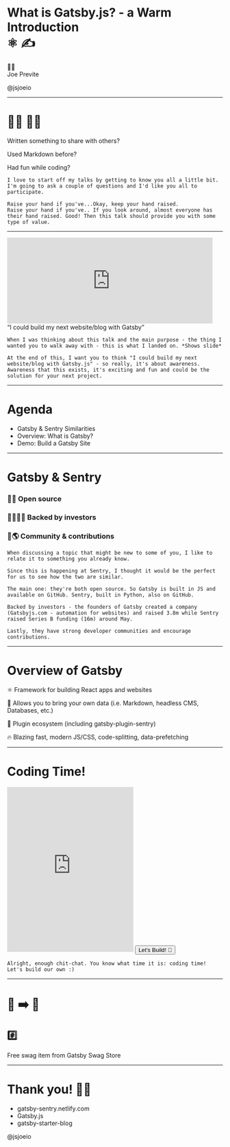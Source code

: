 

<Head>
  <link rel="shortcut icon" href="favicon.ico" />
  <title>What is Gatsby.js? - a Warm Introduction</title>
</Head>

# What is Gatsby.js? - a Warm Introduction<br/> ⚛️ ✍️

<div style={{ margin: '100px 0'}}>
  <p style={{ margin: '0' }}>👋🏼<br/>Joe Previte</p>
  <Link href='https://twitter.com/jsjoeio' target="_blank" alt='@jsjoeio Twitter'><p style={{ margin: '0' }}>@jsjoeio</p></Link>
</div>
<Footer />

---

# 🙋‍♀️ 🙋‍♂️

<Appear>
  <p>Written something to share with others?</p>
  <p>Used Markdown before?</p>
  <p>Had fun while coding?</p>
</Appear>

```notes
I love to start off my talks by getting to know you all a little bit. I'm going to ask a couple of questions and I'd like you all to participate.

Raise your hand if you've...Okay, keep your hand raised.
Raise your hand if you've.. If you look around, almost everyone has their hand raised. Good! Then this talk should provide you with some type of value.
```

---

<Appear>
  <div>
    <iframe src="https://giphy.com/embed/rY93u9tQbybks" width="480" height="200" frameBorder="0" class="giphy-embed" allowFullScreen></iframe>
    <div>
      <q style={{ fontSize: '56px', marginTop: '100px', fontStyle: 'italic'}}>I could build my next website/blog with Gatsby</q>
    </div>
  </div>
</Appear>

```notes
When I was thinking about this talk and the main purpose - the thing I wanted you to walk away with - this is what I landed on. *Shows slide*

At the end of this, I want you to think "I could build my next website/blog with Gatsby.js" - so really, it's about awareness. Awareness that this exists, it's exciting and fun and could be the solution for your next project.
```

---

# Agenda

- Gatsby & Sentry Similarities
- Overview: What is Gatsby?
- Demo: Build a Gatsby Site

---

# Gatsby & Sentry

<Appear>
  <h3>📖👀 Open source</h3>
  <h3>👨‍💼👩‍💼 Backed by investors</h3>
  <h3>💪🌎 Community & contributions</h3>
</Appear>


```notes
When discussing a topic that might be new to some of you, I like to relate it to something you already know.

Since this is happening at Sentry, I thought it would be the perfect for us to see how the two are similar.

The main one: they're both open source. So Gatsby is built in JS and available on GitHub. Sentry, built in Python, also on GitHub.

Backed by investors - the founders of Gatsby created a company (Gatsbyjs.com - automation for websites) and raised 3.8m while Sentry raised Series B funding (16m) around May.

Lastly, they have strong developer communities and encourage contributions.
```

---

# Overview of Gatsby

<Appear>
  <p>⚛️ Framework for building React apps and websites</p>
  <p>💼 Allows you to bring your own data (i.e. Markdown, headless CMS, Databases, etc.)</p>
  <p>🔌 Plugin ecosystem (including <Link href="https://www.gatsbyjs.org/packages/gatsby-plugin-sentry/?=sentry" alt="link to gatsby-plugin-sentry">gatsby-plugin-sentry</Link>)</p>
  <p>🔥 Blazing fast, modern JS/CSS, code-splitting, data-prefetching</p>
</Appear>

---

# Coding Time!

<iframe src="https://giphy.com/embed/cdNSp4L5vCU7aQrYnV" width="295" height="384" frameBorder="0" class="giphy-embed" allowFullScreen></iframe>
<Button href="https://github.com/jsjoeio/sentry-gatsby-blog" target="_blank">Let's Build! 🚀</Button>

```notes
Alright, enough chit-chat. You know what time it is: coding time! Let's build our own :)
```

---

<h1>👀 ➡️ 💺</h1>

<h2>#️⃣</h2>

<Appear>
  <p>Free swag item from <Link href='https://store.gatsbyjs.org/' target="_blank">Gatsby Swag Store</Link></p>
</Appear>

---
# Thank you! 🙏🏼

<ul style={{textAlign: 'left', marginBottom: '120px'}}>
  <Link href='https://gatsby-sentry.netlify.com/' alt='slides'><li> gatsby-sentry.netlify.com</li></Link>
  <Link href='https://gatsbyjs.org' alt='gatsbyjs website.'><li>Gatsby.js</li></Link>
  <Link href='https://github.com/gatsbyjs/gatsby-starter-blog' alt='gatsby-starter-blog'><li>gatsby-starter-blog</li></Link>
</ul>
<Avatar src='https://avatars1.githubusercontent.com/u/3806031?s=460&v=4' alt='joe previte headshot' />
<Link href='https://twitter.com/jsjoeio' target="_blank" alt='@jsjoeio Twitter'><p style={{fontSize: '16px'}}>@jsjoeio</p></Link>